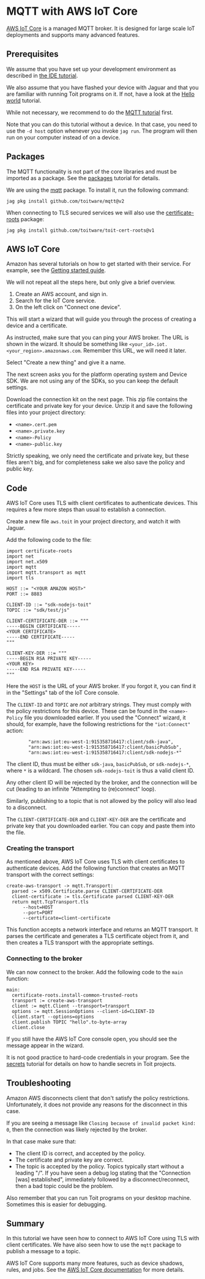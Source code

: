# MQTT with AWS IoT Core
[AWS IoT Core](https://aws.amazon.com/iot-core/) is a managed MQTT
broker. It is designed for large scale IoT deployments and supports
many advanced features.

## Prerequisites
We assume that you have set up your development environment as described
in [the IDE tutorial](../../setup/ide).

We also assume that you have flashed your device with Jaguar and that
you are familiar with running Toit programs on it.
If not, have a look at the [Hello world](../../setup/firstprogram) tutorial.

While not necessary, we recommend to do the [MQTT tutorial](..) first.

Note that you can do this tutorial without a device. In that case,
you need to use the `-d host` option whenever you invoke
`jag run`. The program will then run on your computer instead of on
a device.

## Packages
The MQTT functionality is not part of the core libraries and must be
imported as a package. See the [packages](../../setup/packages)
tutorial for details.

We are using the [mqtt](https://pkg.toit.io/package/github.com%2Ftoitware%2Fmqtt@v2)
package. To install it, run the following command:

``` shell
jag pkg install github.com/toitware/mqtt@v2
```

When connecting to TLS secured services we will also use the
[certificate-roots](https://pkg.toit.io/package/github.com%2Ftoitware%2Ftoit-cert-roots@v1)
package:

``` shell
jag pkg install github.com/toitware/toit-cert-roots@v1
```

## AWS IoT Core
Amazon has several tutorials on how to get started with their service. For example,
see the
[Getting started guide](https://docs.aws.amazon.com/iot/latest/developerguide/iot-gs.html).

We will not repeat all the steps here, but only give a brief overview.

1. Create an AWS account, and sign in.
2. Search for the IoT Core service.
3. On the left click on "Connect one device".

This will start a wizard that will guide you through the process of
creating a device and a certificate.

As instructed, make sure that you can ping your AWS broker. The URL
is shown in the wizard. It should be something like
`<your_id>.iot.<your_region>.amazonaws.com`. Remember this URL,
we will need it later.

Select "Create a new thing" and give it a name.

The next screen asks you for the platform operating system and Device SDK.
We are not using any of the SDKs, so you can keep the default settings.

Download the connection kit on the next page. This zip file contains the
certificate and private key for your device. Unzip it and save the
following files into your project directory:
- `<name>.cert.pem`
- `<name>.private.key`
- `<name>-Policy`
- `<name>-public.key`

Strictly speaking, we only need the certificate and private key, but
these files aren't big, and for completeness sake we also save the
policy and public key.

## Code
AWS IoT Core uses TLS with client certificates to authenticate
devices. This requires a few more steps than usual to establish a connection.

Create a new file `aws.toit` in your project directory, and watch it
with Jaguar.

Add the following code to the file:

``` toit
import certificate-roots
import net
import net.x509
import mqtt
import mqtt.transport as mqtt
import tls

HOST ::= "<YOUR AMAZON HOST>"
PORT ::= 8883

CLIENT-ID ::= "sdk-nodejs-toit"
TOPIC ::= "sdk/test/js"

CLIENT-CERTIFICATE-DER ::= """
-----BEGIN CERTIFICATE-----
<YOUR CERTIFICATE>
-----END CERTIFICATE-----
"""

CLIENT-KEY-DER ::= """
-----BEGIN RSA PRIVATE KEY-----
<YOUR KEY>
-----END RSA PRIVATE KEY-----
"""
```

Here the `HOST` is the URL of your AWS broker. If you forgot it, you
can find it in the "Settings" tab of the IoT Core console.

The `CLIENT-ID` and `TOPIC` are *not* arbitrary strings. They must
comply with the policy restrictions for this device. These can
be found in the `<name>-Policy` file you downloaded earlier. If
you used the "Connect" wizard, it should, for example, have
the following restrictions for the `"iot:Connect"` action:
``` text
        "arn:aws:iot:eu-west-1:915358716417:client/sdk-java",
        "arn:aws:iot:eu-west-1:915358716417:client/basicPubSub",
        "arn:aws:iot:eu-west-1:915358716417:client/sdk-nodejs-*"
```
The client ID, thus must be either `sdk-java`, `basicPubSub`, or
`sdk-nodejs-*`, where `*` is a wildcard. The chosen
`sdk-nodejs-toit` is thus a valid client ID.

Any other client ID will be rejected by the broker, and the connection
will be cut (leading to an infinite "Attempting to (re)connect" loop).

Similarly, publishing to a topic that is not allowed by the policy
will also lead to a disconnect.

The `CLIENT-CERTIFICATE-DER` and `CLIENT-KEY-DER` are the certificate
and private key that you downloaded earlier. You can copy and paste
them into the file.

### Creating the transport
As mentioned above, AWS IoT Core uses TLS with client certificates
to authenticate devices. Add the following function that creates
an MQTT transport with the correct settings:

``` toit
create-aws-transport -> mqtt.Transport:
  parsed := x509.Certificate.parse CLIENT-CERTIFICATE-DER
  client-certificate := tls.Certificate parsed CLIENT-KEY-DER
  return mqtt.TcpTransport.tls
      --host=HOST
      --port=PORT
      --certificate=client-certificate
```

This function accepts a network interface and returns an MQTT transport.
It parses the certificate and generates a TLS certificate object from it,
and then creates a TLS transport with the appropriate settings.

### Connecting to the broker
We can now connect to the broker. Add the following code to the `main` function:

``` toit
main:
  certificate-roots.install-common-trusted-roots
  transport := create-aws-transport
  client := mqtt.Client --transport=transport
  options := mqtt.SessionOptions --client-id=CLIENT-ID
  client.start --options=options
  client.publish TOPIC "hello".to-byte-array
  client.close
```

If you still have the AWS IoT Core console open, you should see the
message appear in the wizard.

<Note>

It is not good practice to hard-code credentials in your program.
See the [secrets](../../misc/secrets) tutorial for details on how to
handle secrets in Toit projects.

</Note>

## Troubleshooting
Amazon AWS disconnects client that don't satisfy the policy restrictions. Unfortunately,
it does not provide any reasons for the disconnect in this case.

If you are seeing a message like `Closing because of invalid packet kind: 0`, then
the connection was likely rejected by the broker.

In that case make sure that:
- The client ID is correct, and accepted by the policy.
- The certificate and private key are correct.
- The topic is accepted by the policy. Topics typically start without a leading "/". If
  you have seen a debug log stating that the "Connection [was] established", immediately
  followed by a disconnect/reconnect, then a bad topic could be the problem.

Also remember that you can run Toit programs on your desktop machine. Sometimes
this is easier for debugging.

## Summary
In this tutorial we have seen how to connect to AWS IoT Core using
TLS with client certificates. We have also seen how to use the
`mqtt` package to publish a message to a topic.

AWS IoT Core supports many more features, such as device shadows,
rules, and jobs. See the
[AWS IoT Core documentation](https://docs.aws.amazon.com/iot/latest/developerguide/what-is-aws-iot.html)
for more details.
